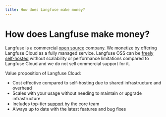 ```yaml
---
title: How does Langfuse make money?
---
```


# How does Langfuse make money?

Langfuse is a commercial [open source](/handbook/core/open-source) company. We monetize by offering Langfuse Cloud as a fully managed service. Langfuse OSS can be [freely self-hosted](/self-hosting) without scalability or performance limitations compared to Langfuse Cloud and we do not sell commercial support for it.

Value proposition of Langfuse Cloud:

- Cost effective compared to self-hosting due to shared infrastructure and overhead
- Scales with your usage without needing to maintain or upgrade infrastructure
- Includes top-tier [support](/support) by the core team
- Always up to date with the latest features and bug fixes
